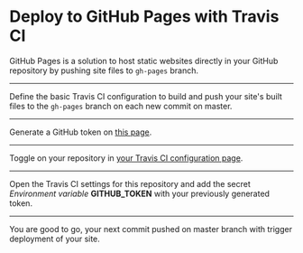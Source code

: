 # Deploy to GitHub Pages with Travis CI

GitHub Pages is a solution to host static websites directly in your GitHub repository by pushing site files to `gh-pages` branch.

---

Define the basic Travis CI configuration to build and push your site's built files to the `gh-pages` branch on each new commit on master.

<File
  path=".travis.yml"
  content="https://gist.githubusercontent.com/Slashgear/a52090c90e672e129d1bf8957785d34f/raw/13625589c0c29e636d121d17852a8de470953d35/.travis-ci.yml"
/>

---

Generate a GitHub token on [this page](https://github.com/settings/tokens/new).

---

Toggle on your repository in [your Travis CI configuration page](https://travis-ci.org/account/repositories).

---

Open the Travis CI settings for this repository and add the secret _Environment variable_ **GITHUB_TOKEN** with your previously generated token.

---

You are good to go, your next commit pushed on master branch with trigger deployment of your site.
